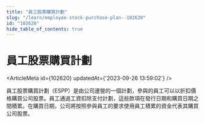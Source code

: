 ```yaml
---
title: "員工股票購買計劃"
slug: "/learn/employee-stock-purchase-plan--102620"
id: "102620"
hide_table_of_contents: true
---
```



# 員工股票購買計劃

<ArticleMeta id={102620} updatedAt={'2023-09-26 13:59:02'} />
<div className='border-solid border-b border-t-0 my-4 border-[var(--ifm-color-gray-300)]' />

員工股票購買計劃（ESPP）是由公司運營的一個計劃，參與的員工可以以折扣價格購買公司股票。員工通過工資扣除支付計劃，這些款項在發行日期和購買日期之間積累。在購買日期，公司將按照參與員工的要求使用員工積累的資金代表其購買公司股票。
